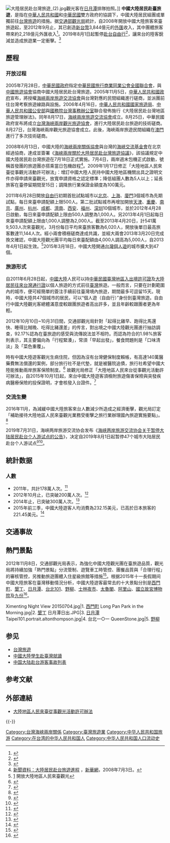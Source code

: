 {{noteTA
|1=zh-hant:個人遊; zh-hans:个人游;
}}<!--避免轉換成「個人游」-->
[[File:大陸居民赴台灣旅遊_(2).jpg|thumb]]觀光客在[[日月潭|日月潭]]排隊拍照。]]
'''中國大陸居民赴臺旅遊'''，是指在[[中華人民共和國|中華人民共和國]]和[[中華民國|中華民國]]雙方政府的協調下，中國大陸居民組團或單獨前往[[台灣旅遊|台灣旅遊]]的措施。据[[交通部觀光局|交通部觀光局]]統計，自2008年開放中國大陸旅客來臺旅遊起，至2012年9月止，其已創造[[新台幣|新台幣]]3,844億元的[[外匯|外匯]]收入，其中團體旅客帶來約2,218億元外匯收入<ref>{{Cite web |url=http://www.taiwantrade.com.tw/CH/bizsearchdetail/47695/I?keyword0= |title=自由行日均將破千 擬擴名額 台灣經貿網（旺報）NOV-15-2012 |accessdate=2012-11-16 |archive-date=2013-04-18 |archive-url=https://archive.is/20130418210617/http://www.taiwantrade.com.tw/CH/bizsearchdetail/47695/I?keyword0= |dead-url=yes }}</ref>。2019年8月1日起暫停[[台灣個人遊|赴台自由行]]<ref name="央">{{cite news |author1=繆宗翰 |title=中國：鑑於兩岸關係 8/1起停發赴台自由行簽證 |url=https://www.cna.com.tw/news/firstnews/201907315004.aspx |agency=中央通訊社 |date=2019-07-31 |accessdate=2022-01-03 |archive-date=2021-02-25 |archive-url=https://web.archive.org/web/20210225135335/https://www.cna.com.tw/news/firstnews/201907315004.aspx }}</ref>，讓來台的陸客銳減並造成旅遊業一定衝擊。<ref>{{cite news |author1=聯合新聞網 |title=陸客停止來台滿2年！ 網列「1好1壞」喊有感：其實差很多 |url=https://udn.com/news/story/120912/5656195 |agency=聯合線上公司 |date=2021-08-06 |accessdate=2022-01-03 |archive-date=2022-01-03 |archive-url=https://web.archive.org/web/20220103025625/https://udn.com/news/story/120912/5656195 }}</ref>

==歷程==
=== 开放过程 ===
{{main|台灣個人遊}}
{{multiple image
| align             =right<!-- right (default), left, center, none --> 
| direction         = <!--vertical --> 
| header   = 
| footer            = 
| image1            = LubaoZheng.jpg
| caption1          =[[大陸居民往來台灣通行證|大陸居民往來台灣通行證]]封面
| width1            = 155
| image2            = Republic of China Multiple Exit and Entry Permit cover.jpg
| width2            = 155
| caption2          =[[中華民國臺灣地區入出境許可證|中華民國臺灣地區入出境許可證]]（多次）封面
}}
2005年7月28日，[[中華民國政府|中華民國政府]]指定[[中華民國旅行商業同業公會全國聯合會|中華民國旅行商業同業公會全國聯合會]]，與[[中國旅遊協會|中國旅遊協會]]協商中國大陸居民赴台灣旅遊。2005年11月5日，[[中華人民共和國政府|中華人民共和國政府]]宣布，將授權[[海峽兩岸旅遊交流協會|海峽兩岸旅遊交流協會]]與台灣對應的民間組織進行磋商，並派團前往台灣考察旅遊線路與設施。2006年4月16日，[[中華人民共和國國家旅遊局|中華人民共和國國家旅遊局]]、[[中華人民共和國公安部|中華人民共和國公安部]]與[[國務院台灣事務辦公室|國務院台灣事務辦公室]]聯合發佈施行《大陸居民赴台灣地區旅遊管理辦法》。同年8月17日，[[海峽兩岸旅遊交流協會|海峽兩岸旅遊交流協會]]成立。8月25日，中華民國政府宣布將成立[[台灣海峽兩岸觀光旅遊協會|台灣海峽兩岸觀光旅遊協會]]，進行大陸居民赴台旅遊的技術磋商。8月27日，台灣海峽兩岸觀光旅遊協會成立。此後，海峽兩岸旅遊民間組織在[[澳門|澳門]]進行了多次技術磋商。

2008年6月13日，中國大陸的[[海峽兩岸關係協會|海峽兩岸關係協會]]與台灣的[[海峽交流基金會|海峽交流基金會]]在北京經過協商，達成並簽署《[[s:海峽兩岸關於大陸居民赴台灣旅遊協議|海峽兩岸關於大陸居民赴台灣旅遊協議]]》，該協議規定中國大陸居民赴台灣旅遊在7月18日正式實施。7月4日，兩岸週末包機正式啟動，號稱首發團的旅遊團亦搭乘當日包機啟程<ref>[http://news.xinhuanet.com/newscenter/2008-07/03/content_8482971.htm 新聞資料：大陸居民赴台旅遊進程] {{Wayback|url=http://news.xinhuanet.com/newscenter/2008-07/03/content_8482971.htm |date=20080826094240 }}，[[新華網|新華網]]，2008年7月3日。</ref>。2009年1月17日修正「大陸地區人民來臺從事觀光活動許可辦法」：增訂中國大陸人民持中國大陸地區機關出具之證明文件亦得申請來臺觀光，放寬申請資格之認定標準；降低組團人數為5人以上；延長旅客在臺停留期間至15日；調降旅行業保證金額度為100萬元。

2011年6月28日開放[[台灣個人遊|自由行]]初期首批試點城市以[[北京|北京]]、[[上海|上海]]、[[廈門|廈門]]3個城市為先期試點，每日來臺申請配額上限500人。第二批試點城市再增加開放[[天津|天津]]、[[重慶|重慶]]、[[南京|南京]]、[[廣州|廣州]]、[[杭州|杭州]]、[[成都|成都]]、[[濟南|濟南]]、[[西安|西安]]、[[福州|福州]]、[[深圳|深圳]]10個城市，並於2012年4月28日啟動，每日來臺申請配額上限由500人調整為1,000人。另2013年4月1日起每日來臺申請配額上限由1,000人調整為2,000人。截至2013年4月20日，計541萬9,503人次來臺觀光，3月份每日平均來臺旅客數為6,020人，開放後單日最高旅客數達11,144人次。經小兩會積極磋商達成共識，並經大兩會2013年3月20日完成換文確認，中國大陸觀光團平均每日來臺配額由4,000人調高為5,000人，自2013年4月1日起生效。<ref>[http://www.ey.gov.tw/policy5/News_Content.aspx?n=D222AB2C227DC406&sms=F35EF1F226BA24FA&s=8A0EA8C97C6B9EEE] {{Wayback|url=http://www.ey.gov.tw/policy5/News_Content.aspx?n=D222AB2C227DC406&sms=F35EF1F226BA24FA&s=8A0EA8C97C6B9EEE |date=20140311164010 }} 開放大陸地區人民來臺觀光</ref>2015年3月18日，中國大陸開通[[台灣個人遊|台灣個人遊]]的城市擴大到47個。

===旅游形式===
自2011年6月28日起，[[中國大陸|中國大陸]]人民可以持[[中華民國臺灣地區入出境許可證|中華民國臺灣地區入出境許可證]]及[[大陸居民往來台灣通行證|大陸居民往來台灣通行證]]以個人旅遊的方式前往[[臺灣|臺灣]]旅遊。一般而言，只要在計劃範圍內的城市，便可經簡單的簽注手續前往臺灣境內旅遊，期間最多可逗留15天。現時，中國大陸共47個城市的居民，可以“個人遊（自由行）”身份到臺灣旅遊。自由行中國大陸觀光客總體滿意度較跟團旅遊者高出許多，並且年齡較跟團者更為年輕。

2012年10月10日~10月31日間，交通部觀光局針對「起得比雞早、跑得比馬還快、睡得比賊晚、吃得比豬還差」的传言，對出境之中國大陸觀光團進行抽訪調查，92.17%認為在臺旅遊的感受與流傳說法並不相符。而認為符合的1.98%旅客則表示，其主要偏向為「行程緊湊」，常須「早起出發」，餐食問題則是「口味清淡」及「菜色重覆」。

時有中國大陸遊客觀光生病住院，但因為沒有台灣健保制度賴帳，有高達140萬醫藥費無法償還的案例，部分旅行社不是代墊，就是被醫院追債，旅行社希望中國大陸能推動兩岸旅客保險制度。<ref>{{cite news |url = http://news.tvbs.com.tw/entry/24431 |title = 陸客百萬「醫藥呆帳」　觀光局成討債公司 |date = 2012-07-15 |author =  |location = 台北 |language = zh-tw |publisher = TVBS |accessdate = 2014-10-09 |archive-date = 2014-10-15 |archive-url = https://web.archive.org/web/20141015143038/http://news.tvbs.com.tw/entry/24431 |dead-url = no }}</ref> 故觀光局修正「大陸地區人民來台從事觀光活動許可辦法」，自2015年10月1日起，來台中國大陸遊客須檢附旅遊傷害保險與突發疾病醫療保險的投保證明，才會核發入台證件。<ref>{{cite news|author1=陳如嬌|title=10月1日起　來台的陸客需投保平保險|url=http://www.appledaily.com.tw/realtimenews/article/new/20150820/674263/|accessdate=2015-08-20|publisher=蘋果日報|archive-date=2015-08-21|archive-url=https://web.archive.org/web/20150821154134/http://www.appledaily.com.tw/realtimenews/article/new/20150820/674263/|dead-url=no}}</ref>

===交流生變===
2016年11月，為減緩中國大陸旅客來台人數減少所造成之經濟衝擊，觀光局訂定「補助接待大陸地區人民來臺觀光業務受衝擊之旅行業辦理國內旅遊實施要點」。<ref>{{cite news |url=http://www.ey.gov.tw/News_Content2.aspx?n=F8BAEBE9491FC830&s=8DDAB08FE1EEF628 |title=政院公布擴大國內旅遊措施 協助陸團業者轉型 |language=中文 |publisher=新聞傳播處 |date=2016-11-04 |accessdate=2017-01-03 |archive-date=2017-01-03 |archive-url=https://web.archive.org/web/20170103165553/http://www.ey.gov.tw/News_Content2.aspx?n=F8BAEBE9491FC830&s=8DDAB08FE1EEF628 |dead-url=no }}</ref>

2019年7月31日，海峡两岸旅游交流协会发布《[[s:海峡两岸旅游交流协会关于暂停大陆居民赴台个人游试点的公告|海峡两岸旅游交流协会关于暂停大陆居民赴台个人游试点的公告]]》，决定自2019年8月1日起暂停47个城市大陆居民赴台个人游试点<ref>{{cite web|url=https://www.mct.gov.cn/whzx/ggtz/201907/t20190731_845439.htm|title=海峡两岸旅游交流协会关于暂停大陆居民赴台个人游试点的公告|publisher=[[中华人民共和国文化和旅游部|中华人民共和国文化和旅游部]]|date=2019-07-31|accessdate=2019-07-31|archive-date=2019-07-31|archive-url=https://web.archive.org/web/20190731063922/https://www.mct.gov.cn/whzx/ggtz/201907/t20190731_845439.htm|dead-url=no}}</ref><ref>{{Cite web|title=海峽兩岸旅遊交流協會關於暫停大陸居民赴台個人遊試點的公告|url=https://www.nia.gov.cn/n741440/n741542/c1118378/content.html|accessdate=2019-07-31|author=海峽兩岸旅遊交流協會|date=2019-07-31|publisher=中華人民共和國國家移民管理局|archive-date=2020-11-05|archive-url=https://web.archive.org/web/20201105124911/https://www.nia.gov.cn/n741440/n741542/c1118378/content.html}}</ref>。

== 統計数据 ==
===人數===
* 2011年，共計178萬人次。<ref>{{Cite web |url=http://admin.taiwan.net.tw/public/public.aspx?no=315 |title=近十年來臺主要客源國旅客成長趨勢圖 觀光統計圖表/觀光局 OCT-30-2012 |access-date=2012-11-16 |archive-url=https://web.archive.org/web/20121023151503/http://admin.taiwan.net.tw/public/public.aspx?no=315 |archive-date=2012-10-23 |dead-url=yes }}</ref>
* 2012年10月止，已突破200萬人次。<ref>{{Cite web |url=http://admin.taiwan.net.tw/upload/statistic/20121115/cb0ad10e-7b70-456d-a85c-47608ca35a21.xls |title=101（2012）年10月來臺旅客人數-按性別及來臺目的 OCT-2012 |access-date=2012-11-16 |archive-url=https://web.archive.org/web/20150501190325/http://admin.taiwan.net.tw/upload/statistic/20121115/cb0ad10e-7b70-456d-a85c-47608ca35a21.xls |archive-date=2015-05-01 |dead-url=yes }}</ref>
* 2014年止，已突破300萬人次。<ref>{{Cite web |url=http://admin.taiwan.net.tw/public/public.aspx?no=315 |title=近十年來台主要客源國旅客成長趨勢 DEC-2015 |access-date=2012-11-16 |archive-url=https://web.archive.org/web/20121023151503/http://admin.taiwan.net.tw/public/public.aspx?no=315 |archive-date=2012-10-23 |dead-url=yes }}</ref>
* 2015年前三季，中國大陸遊客人均消費為232.15美元，已高於日本旅客的221.45美元。<ref>{{Cite web |url=http://www.appledaily.com.tw/realtimenews/article/new/20160103/766778/ |title=最新統計 陸客來台人均消費首度贏日本 |accessdate=2017-01-03 |archive-date=2017-01-04 |archive-url=https://web.archive.org/web/20170104000146/http://www.appledaily.com.tw/realtimenews/article/new/20160103/766778/ |dead-url=no }}</ref>

==交通事故==
{{main|中國大陸赴台遊客事故列表}}

==熱門景點==
{{main|臺灣觀光景點列表}}
2012年11月8日，交通部觀光局表示，為強化中國大陸觀光團在臺旅遊品質，觀光局將持續加強「熱門景點」分流管制、遊覽車工時管控、團餐品質與「合理行程」的審核管控，另推動旅遊團體入住星級旅館等措施<ref>{{cite news| url=http://admin.taiwan.net.tw/news/news_d.aspx?no=160&d=3869&tag=4| title=陸客順口溜與實際感受大不同| publisher=[[交通部觀光局|交通部觀光局]]| date=2012-11-08| access-date=2012-11-16| archive-url=https://web.archive.org/web/20140714122612/http://admin.taiwan.net.tw/news/news_d.aspx?no=160&d=3869&tag=4| archive-date=2014-07-14| dead-url=yes}}</ref>。根据2015年十一長假期间中國大陸旅客在臺灣移動情況分析，中國大陸遊客最常去的十大景點分別是[[西門町|西門町]]、[[墾丁|墾丁]]、[[日月潭|日月潭]]、[[台北101|台北101]]、[[野柳|野柳]]、[[士林夜市|士林夜市]]、[[太魯閣|太魯閣]]、[[阿里山山脈|阿里山]]、[[國立故宮博物院|國立故宮博物院]]及[[九份|九份]]<ref>{{cite news| url=http://udn.com/news/story/9549/1544271-%E9%99%B8%E5%AE%A2%E9%81%8A%E5%8F%B0%E6%9C%80%E6%84%9B%E6%99%AF%E9%BB%9E-%E5%A4%A7%E6%95%B8%E6%93%9A%E6%8F%AD%E7%A5%95| title=陸客遊台最愛景點 大數據揭祕| publisher=[[聯合新聞網|聯合新聞網]]| accessdate=2016-07-19| archive-date=2016-05-06| archive-url=https://web.archive.org/web/20160506013631/http://udn.com/news/story/9549/1544271-%E9%99%B8%E5%AE%A2%E9%81%8A%E5%8F%B0%E6%9C%80%E6%84%9B%E6%99%AF%E9%BB%9E-%E5%A4%A7%E6%95%B8%E6%93%9A%E6%8F%AD%E7%A5%95| dead-url=no}}</ref>。
<gallery>
Ximenting Night View 20150704.jpg|1. [[西門町|西門町]]
Long Pan Park in the Morning.jpg|2. [[墾丁|墾丁]]
日月潭日出.JPG|3. [[日月潭|日月潭]]
Taipei101.portrait.altonthompson.jpg|4. 台北一○一
QueenStone.jpg|5. [[野柳|野柳]]
</gallery>

==参见==
{{Wikisource|海峡两岸关于大陆居民赴台湾旅游协议}}
*[[台灣旅遊|台灣旅遊]]
*[[中國大陸學生赴臺灣就讀|中國大陸學生赴臺灣就讀]]
*[[中国大陆赴台游客事故列表|中国大陆赴台游客事故列表]]

==参考文献==
{{Reflist|2}}
==外部連結==
*[http://law.moj.gov.tw/LawClass/LawAll.aspx?PCode=D0080141 大陸地區人民來臺從事觀光活動許可辦法]{{Wayback|url=http://law.moj.gov.tw/LawClass/LawAll.aspx?PCode=D0080141 |date=20190502193219 }}
{{-}}
{{台灣海峽兩岸主題}}
[[Category:台灣海峽兩岸關係|Category:台灣海峽兩岸關係]]
[[Category:臺灣旅遊業|Category:臺灣旅遊業]]
[[Category:中华人民共和国旅游|Category:中华人民共和国旅游]]
[[Category:在台湾的中华人民共和国人|Category:在台湾的中华人民共和国人]]
[[Category:中华人民共和国人口流动史|Category:中华人民共和国人口流动史]]